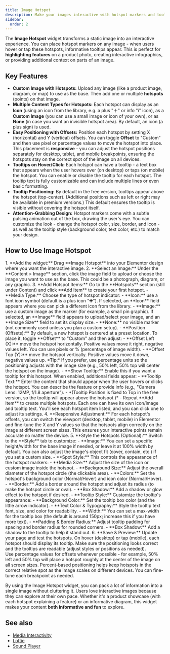 ```yaml
---
title: Image Hotspot
description: Make your images interactive with hotspot markers and tooltips. Ideal for showcasing product features or creating engaging image maps with clickable points.
sidebar:
  order: 2
---
```



The **Image Hotspot** widget transforms a static image into an interactive experience. You can place hotspot markers on any image - when users hover or tap these hotspots, informative tooltips appear. This is perfect for **highlighting features** on a product photo, creating interactive infographics, or providing additional context on parts of an image.

## Key Features

- **Custom Image with Hotspots:** Upload any image (like a product image, diagram, or map) to use as the base. Then add one or multiple **hotspots** (points) on that image.
- **Multiple Content Types for Hotspots:** Each hotspot can display as an **Icon** (using an icon from the library, e.g. a plus "＋" or info "ℹ" icon), as a **Custom Image** (you can use a small image or icon of your own), or as **None** (in case you want an invisible hotspot area). By default, an icon (a plus sign) is used.
- **Easy Positioning with Offsets:** Position each hotspot by setting X (horizontal) and Y (vertical) offsets. You can toggle **Offset** to "Custom" and then use pixel or percentage values to move the hotspot into place. This placement is **responsive** - you can adjust the hotspot positions separately for desktop, tablet, and mobile breakpoints, ensuring the hotspots stay on the correct spot of the image on all devices.
- **Tooltips on Hover/Click:** Each hotspot can have a tooltip - a text box that appears when the user hovers over (on desktop) or taps (on mobile) the hotspot. You can enable or disable the tooltip for each hotspot. The tooltip text is fully customizable and can include multiple lines or even basic formatting.
- **Tooltip Positioning:** By default in the free version, tooltips appear above the hotspot (top-center). (Additional positions such as left or right may be available in premium versions.) This default ensures the tooltip is visible without covering the hotspot itself.
- **Attention-Grabbing Design:** Hotspot markers come with a subtle pulsing animation out of the box, drawing the user's eye. You can customize the look - change the hotspot color, size, border, and icon - as well as the tooltip style (background color, text color, etc.) to match your design.

## How to Use Image Hotspot

<Steps>
1. **Add the widget:** Drag **Image Hotspot** into your Elementor design where you want the interactive image.
2. **Select an Image:** Under the **Content > Image** section, click the image field to upload or choose the image you want to use as the base. This could be a photograph, diagram, or any graphic.
3. **Add Hotspot Items:** Go to the **Hotspots** section (still under Content) and click **Add Item** to create your first hotspot.
   - **Media Type:** Choose the type of hotspot indicator:
     - **Icon:** use a font icon symbol (default is a plus icon "✚"). If selected, an **Icon** field appears where you can pick a different icon from the library.
     - **Image:** use a custom image as the marker (for example, a small pin graphic). If selected, an **Image** field appears to upload/select your image, and an **Image Size** field to set its display size.
     - **None:** no visible marker (not commonly used unless you plan a custom setup).
   - **Position (Offsets):** By default, a new hotspot is centered at a preset location. To place it, toggle **Offset** to "Custom" and then adjust:
     - **Offset Left (X):** move the hotspot horizontally. Positive values move it right, negative values left. You can use pixels or % (percentage of image width).
     - **Offset Top (Y):** move the hotspot vertically. Positive values move it down, negative values up.
     *Tip:* If you prefer, use percentage units so the positioning adjusts with the image size (e.g., 50% left, 50% top will center the hotspot on the image).
   - **Show Tooltip:** Enable this if you want a tooltip for this hotspot. When enabled, additional fields appear:
     - **Tooltip Text:** Enter the content that should appear when the user hovers or clicks the hotspot. You can describe the feature or provide info (e.g., "Camera Lens: 12MP, f/1.8 aperture").
     - *(Tooltip Position is fixed to Top in the free version, so the tooltip will appear above the hotspot.)*
   - Repeat **Add Item** to create multiple hotspots. Each one can have its own icon/image and tooltip text. You'll see each hotspot item listed, and you can click one to adjust its settings.
4. **Responsive Adjustment:** For each hotspot's offsets, you can switch the viewport (desktop, tablet, mobile) in Elementor and fine-tune the X and Y values so that the hotspots align correctly on the image at different screen sizes. This ensures your interactive points remain accurate no matter the device.
5. **Style the Hotspots (Optional):** Switch to the **Style** tab to customize:
   - **Image:** You can set a specific height/width for the base image if needed, or leave it at 100% width by default. You can also adjust the image's object fit (cover, contain, etc.) if you set a custom size.
   - **Spot Style:** This controls the appearance of the hotspot markers:
     - **Media Size:** Adjust the size of the icon or custom image inside the hotspot.
     - **Background Size:** Adjust the overall diameter of the hotspot circle (the clickable area).
     - **Colors:** Set the hotspot's background color (Normal/Hover) and icon color (Normal/Hover).
     - **Border:** Add a border around the hotspot and adjust its radius (to make the hotspot circle or oval).
     - **Box Shadow:** Add a shadow or glow effect to the hotspot if desired.
   - **Tooltip Style:** Customize the tooltip's appearance:
     - **Background Color:** Set the tooltip box color (and the little arrow indicator).
     - **Text Color & Typography:** Style the tooltip text font, size, and color for readability.
     - **Width:** You can set a max-width for the tooltip box (the default is around 150px; increase this if you have more text).
     - **Padding & Border Radius:** Adjust tooltip padding for spacing and border radius for rounded corners.
     - **Box Shadow:** Add a shadow to the tooltip to help it stand out.
6. **Save & Preview:** Update your page and test the hotspots. On hover (desktop) or tap (mobile), each hotspot should display its tooltip. Make sure the positioning looks correct and the tooltips are readable (adjust styles or positions as needed).
</Steps>

<Aside type="tip">
Use percentage values for offsets whenever possible - for example, 50% left and 50% top will place a hotspot roughly at the center of the image on all screen sizes. Percent-based positioning helps keep hotspots in the correct relative spot as the image scales on different devices. You can fine-tune each breakpoint as needed.
</Aside>

By using the Image Hotspot widget, you can pack a lot of information into a single image without cluttering it. Users love interactive images because they can explore at their own pace. Whether it's a product showcase (with each hotspot explaining a feature) or an informative diagram, this widget makes your content **both informative and fun** to explore.


## See also

- [Media Interactivity](/vertex/widgets/media-interactivity/)
- [Lottie](/vertex/widgets/media-interactivity/lottie/)
- [Sound Player](/vertex/widgets/media-interactivity/sound-player/)
